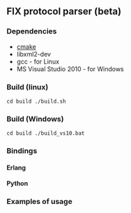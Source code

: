 ==FIX protocol parser (beta)==

=== Dependencies ===
* [[http://www.cmake.org|cmake]]
* libxml2-dev
* gcc - for Linux
* MS Visual Studio 2010 - for Windows

=== Build (linux) ===

<code>
cd build
./build.sh</code>

=== Build (Windows) ===

<code>
cd build
./build_vs10.bat
</code>

=== Bindings ===

==== Erlang ====

==== Python ====

=== Examples of usage ===
